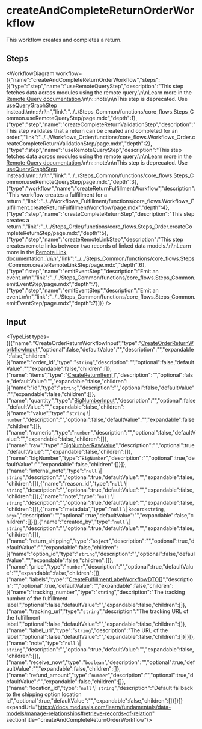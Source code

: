 
# createAndCompleteReturnOrderWorkflow

This workflow creates and completes a return.

## Steps

<WorkflowDiagram workflow={{"name":"createAndCompleteReturnOrderWorkflow","steps":[{"type":"step","name":"useRemoteQueryStep","description":"This step fetches data across modules using the remote query.\n\nLearn more in the [Remote Query documentation](https://docs.medusajs.com/learn/advanced-development/module-links/query).\n\n:::note\n\nThis step is deprecated. Use [useQueryGraphStep](../core_flows.useQueryGraphStep/page.mdx) instead.\n\n:::\n\n","link":"../../Steps_Common/functions/core_flows.Steps_Common.useRemoteQueryStep/page.mdx","depth":1},{"type":"step","name":"createCompleteReturnValidationStep","description":"This step validates that a return can be created and completed for an order.","link":"../../Workflows_Order/functions/core_flows.Workflows_Order.createCompleteReturnValidationStep/page.mdx","depth":2},{"type":"step","name":"useRemoteQueryStep","description":"This step fetches data across modules using the remote query.\n\nLearn more in the [Remote Query documentation](https://docs.medusajs.com/learn/advanced-development/module-links/query).\n\n:::note\n\nThis step is deprecated. Use [useQueryGraphStep](../core_flows.useQueryGraphStep/page.mdx) instead.\n\n:::\n\n","link":"../../Steps_Common/functions/core_flows.Steps_Common.useRemoteQueryStep/page.mdx","depth":3},{"type":"workflow","name":"createReturnFulfillmentWorkflow","description":"This workflow creates a fulfillment for a return.","link":"../../Workflows_Fulfillment/functions/core_flows.Workflows_Fulfillment.createReturnFulfillmentWorkflow/page.mdx","depth":4},{"type":"step","name":"createCompleteReturnStep","description":"This step creates a return.","link":"../../Steps_Order/functions/core_flows.Steps_Order.createCompleteReturnStep/page.mdx","depth":5},{"type":"step","name":"createRemoteLinkStep","description":"This step creates remote links between two records of linked data models.\n\nLearn more in the [Remote Link documentation.](https://docs.medusajs.com/advanced-development/modules/remote-link#create-link).\n\n","link":"../../Steps_Common/functions/core_flows.Steps_Common.createRemoteLinkStep/page.mdx","depth":6},{"type":"step","name":"emitEventStep","description":"Emit an event.\n\n","link":"../../Steps_Common/functions/core_flows.Steps_Common.emitEventStep/page.mdx","depth":7},{"type":"step","name":"emitEventStep","description":"Emit an event.\n\n","link":"../../Steps_Common/functions/core_flows.Steps_Common.emitEventStep/page.mdx","depth":7}]}} />

## Input

<TypeList types={[{"name":"CreateOrderReturnWorkflowInput","type":"[CreateOrderReturnWorkflowInput](../../../types/WorkflowTypes/OrderWorkflow/interfaces/types.WorkflowTypes.OrderWorkflow.CreateOrderReturnWorkflowInput/page.mdx)","optional":false,"defaultValue":"","description":"","expandable":false,"children":[{"name":"order_id","type":"`string`","description":"","optional":false,"defaultValue":"","expandable":false,"children":[]},{"name":"items","type":"[CreateReturnItem](../../../types/WorkflowTypes/OrderWorkflow/interfaces/types.WorkflowTypes.OrderWorkflow.CreateReturnItem/page.mdx)[]","description":"","optional":false,"defaultValue":"","expandable":false,"children":[{"name":"id","type":"`string`","description":"","optional":false,"defaultValue":"","expandable":false,"children":[]},{"name":"quantity","type":"[BigNumberInput](../../../types/types/types.BigNumberInput/page.mdx)","description":"","optional":false,"defaultValue":"","expandable":false,"children":[{"name":"value","type":"`string` \\| `number`","description":"","optional":false,"defaultValue":"","expandable":false,"children":[]},{"name":"numeric","type":"`number`","description":"","optional":false,"defaultValue":"","expandable":false,"children":[]},{"name":"raw","type":"[BigNumberRawValue](../../../types/types/types.BigNumberRawValue/page.mdx)","description":"","optional":true,"defaultValue":"","expandable":false,"children":[]},{"name":"bigNumber","type":"`BigNumber`","description":"","optional":true,"defaultValue":"","expandable":false,"children":[]}]},{"name":"internal_note","type":"`null` \\| `string`","description":"","optional":true,"defaultValue":"","expandable":false,"children":[]},{"name":"reason_id","type":"`null` \\| `string`","description":"","optional":true,"defaultValue":"","expandable":false,"children":[]},{"name":"note","type":"`null` \\| `string`","description":"","optional":true,"defaultValue":"","expandable":false,"children":[]},{"name":"metadata","type":"`null` \\| `Record<string, any>`","description":"","optional":true,"defaultValue":"","expandable":false,"children":[]}]},{"name":"created_by","type":"`null` \\| `string`","description":"","optional":true,"defaultValue":"","expandable":false,"children":[]},{"name":"return_shipping","type":"`object`","description":"","optional":true,"defaultValue":"","expandable":false,"children":[{"name":"option_id","type":"`string`","description":"","optional":false,"defaultValue":"","expandable":false,"children":[]},{"name":"price","type":"`number`","description":"","optional":true,"defaultValue":"","expandable":false,"children":[]},{"name":"labels","type":"[CreateFulfillmentLabelWorkflowDTO](../../../types/WorkflowTypes/FulfillmentWorkflow/types/types.WorkflowTypes.FulfillmentWorkflow.CreateFulfillmentLabelWorkflowDTO/page.mdx)[]","description":"","optional":true,"defaultValue":"","expandable":false,"children":[{"name":"tracking_number","type":"`string`","description":"The tracking number of the fulfillment label.","optional":false,"defaultValue":"","expandable":false,"children":[]},{"name":"tracking_url","type":"`string`","description":"The tracking URL of the fulfillment label.","optional":false,"defaultValue":"","expandable":false,"children":[]},{"name":"label_url","type":"`string`","description":"The URL of the label.","optional":false,"defaultValue":"","expandable":false,"children":[]}]}]},{"name":"note","type":"`null` \\| `string`","description":"","optional":true,"defaultValue":"","expandable":false,"children":[]},{"name":"receive_now","type":"`boolean`","description":"","optional":true,"defaultValue":"","expandable":false,"children":[]},{"name":"refund_amount","type":"`number`","description":"","optional":true,"defaultValue":"","expandable":false,"children":[]},{"name":"location_id","type":"`null` \\| `string`","description":"Default fallback to the shipping option location id","optional":true,"defaultValue":"","expandable":false,"children":[]}]}]} expandUrl="https://docs.medusajs.com/learn/fundamentals/data-models/manage-relationships#retrieve-records-of-relation" sectionTitle="createAndCompleteReturnOrderWorkflow"/>
